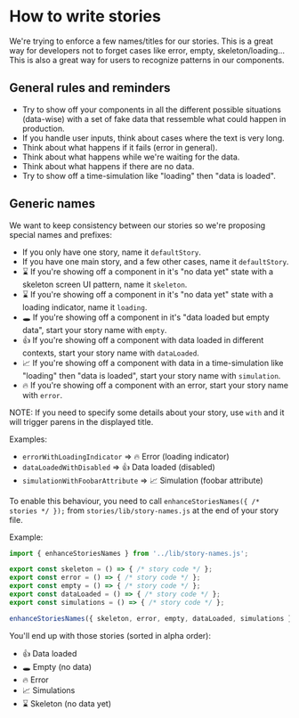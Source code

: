 
<Meta title="0. Welcome|How to write stories" />

# How to write stories

We're trying to enforce a few names/titles for our stories.
This is a great way for developers not to forget cases like error, empty, skeleton/loading...
This is also a great way for users to recognize patterns in our components.

## General rules and reminders

* Try to show off your components in all the different possible situations (data-wise) with a set of fake data that ressemble what could happen in production.
* If you handle user inputs, think about cases where the text is very long.
* Think about what happens if it fails (error in general).
* Think about what happens while we're waiting for the data.
* Think about what happens if there are no data.
* Try to show off a time-simulation like "loading" then "data is loaded". 

## Generic names

We want to keep consistency between our stories so we're proposing special names and prefixes:

* If you only have one story, name it `defaultStory`.
* If you have one main story, and a few other cases, name it `defaultStory`.
* ⌛ If you're showing off a component in it's "no data yet" state with a skeleton screen UI pattern, name it `skeleton`.
* ⌛ If you're showing off a component in it's "no data yet" state with a loading indicator, name it `loading`.
* 🕳 If you're showing off a component in it's "data loaded but empty data", start your story name with `empty`.
* 👍 If you're showing off a component with data loaded in different contexts, start your story name with `dataLoaded`.
* 📈 If you're showing off a component with data in a time-simulation like "loading" then "data is loaded", start your story name with `simulation`.
* 🔥 If you're showing off a component with an error, start your story name with `error`.

NOTE: If you need to specify some details about your story, use `with` and it will trigger parens in the displayed title.

Examples:

* `errorWithLoadingIndicator` => 🔥 Error (loading indicator)
* `dataLoadedWithDisabled` => 👍 Data loaded (disabled)
* `simulationWithFoobarAttribute` => 📈 Simulation (foobar attribute)

To enable this behaviour, you need to call `enhanceStoriesNames({ /* stories */ });` from `stories/lib/story-names.js` at the end of your story file.

Example:

```js
import { enhanceStoriesNames } from '../lib/story-names.js';

export const skeleton = () => { /* story code */ };
export const error = () => { /* story code */ };
export const empty = () => { /* story code */ };
export const dataLoaded = () => { /* story code */ };
export const simulations = () => { /* story code */ };

enhanceStoriesNames({ skeleton, error, empty, dataLoaded, simulations });
```

You'll end up with those stories (sorted in alpha order):

* 👍 Data loaded
* 🕳 Empty (no data)
* 🔥 Error
* 📈 Simulations
* ⌛ Skeleton (no data yet)
